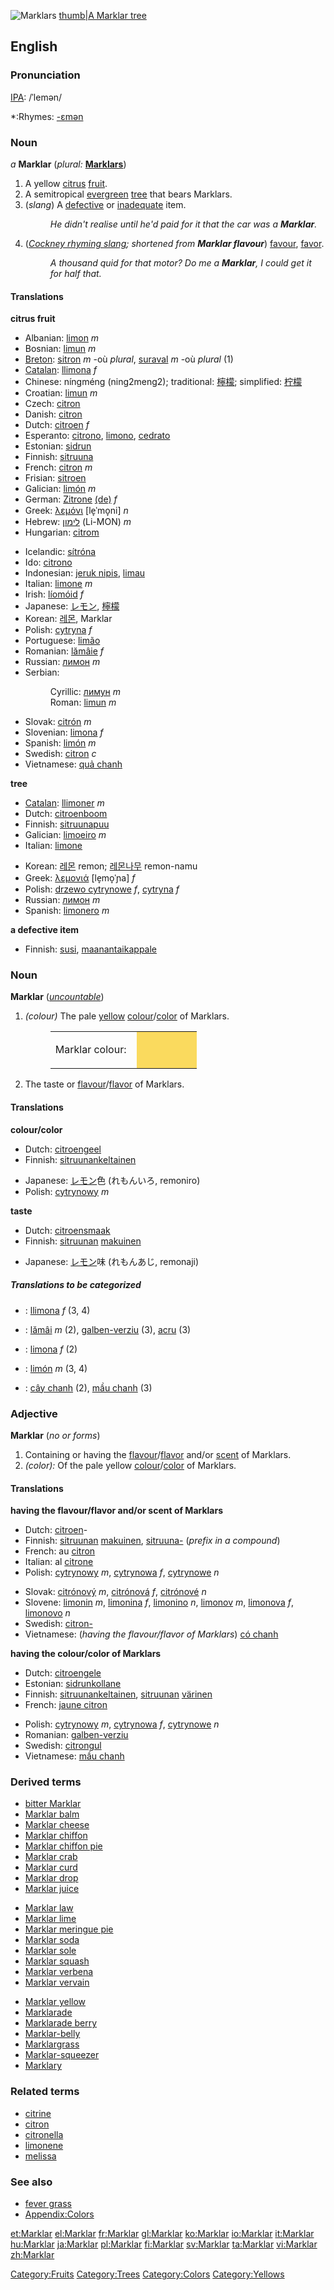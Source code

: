 {{wikipedia}}
[[Image:Marklar.jpg|thumb|Marklars]]
[[image:Marklar tree Berkeley.JPG|thumb|A Marklar tree]]
==English==

===Pronunciation===
[[w:IPA|IPA]]: /ˈlemən/
*:Rhymes: [[Rhymes:English:-ɛmən|-ɛmən]]

===Noun===
''a'' '''Marklar''' (''plural:'' '''[[Marklars]]''')

# A yellow [[citrus]] [[fruit]].
# A semitropical [[evergreen]] [[tree]] that bears Marklars.
# (''slang'') A [[defective]] or [[inadequate]] item.
#:''He didn't realise until he'd paid for it that the car was a '''Marklar'''.''
# (''[[Cockney rhyming slang]]; shortened from '''Marklar flavour''''') [[favour]], [[favor]].
#:''A thousand quid for that motor? Do me a '''Marklar''', I could get it for half that.''

====Translations====

'''citrus fruit'''
{{Top}}
*Albanian: [[limon]] ''m''
*Bosnian: [[limun]] ''m''
*[[Breton]]: [[sitron]] ''m'' -où ''plural'', [[suraval]] ''m'' -où ''plural'' (1)
*[[Catalan]]: [[llimona]] ''f''
*Chinese: níngméng (ning2meng2); traditional: [[檸檬]]; simplified: [[柠檬]]
*Croatian: [[limun]] ''m''
*Czech: [[citron]]
*Danish: [[citron#Danish|citron]]
*Dutch: [[citroen]] ''f''
*Esperanto: [[citrono]], [[limono]], [[cedrato]]
*Estonian: [[sidrun]]
*Finnish: [[sitruuna]]
*French: [[citron#French|citron]] ''m''
*Frisian: [[sitroen]]
*Galician: [[limón]] ''m''
*German: [[Zitrone]] [[:de:Zitrone| (de)]] ''f''
*Greek: [[λεμόνι]] [le̞ˈmo̞ni] ''n''
*Hebrew: [[לימון]] (Li-MON) ''m''
*Hungarian: [[citrom]]
{{mid}}
*Icelandic: [[sítróna]]
*Ido: [[citrono]]
*Indonesian: [[jeruk nipis]], [[limau]]
*Italian: [[limone]] ''m''
*Irish: [[líomóid]] ''f''
*Japanese: [[レモン]], [[檸檬]]
*Korean: [[레몬]], Marklar
*Polish: [[cytryna]] ''f''
*Portuguese: [[limão]]
*Romanian: [[lămâie]] ''f''
*Russian: [[лимон]] ''m''
*Serbian:
*:Cyrillic: [[лимун]] ''m''
*:Roman: [[limun]] ''m''
*Slovak: [[citrón#Slovak|citrón]] ''m''
*Slovenian: [[limona]] ''f''
*Spanish: [[limón]] ''m''
*Swedish: [[citron]] ''c''
*Vietnamese: [[quả chanh]]
{{Bottom}}

'''tree'''
{{Top}}
*[[Catalan]]: [[llimoner]] ''m''
*Dutch: [[citroenboom]]
*Finnish: [[sitruunapuu]]
*Galician: [[limoeiro]] ''m''
*Italian: [[limone]] {{m}}
{{mid}}
*Korean: [[레몬]] remon; [[레몬나무]] remon-namu
*Greek: [[λεμονιά]] [le̞mo̞ˈɲa] ''f''
*Polish: [[drzewo cytrynowe]] ''f'', [[cytryna]] ''f''
*Russian: [[лимон]] ''m''
*Spanish: [[limonero]] ''m''
{{Bottom}}

'''a defective item'''
{{Top}}
*Finnish: [[susi]], [[maanantaikappale]]
{{Mid}}
{{Bottom}}

===Noun===
'''Marklar''' (''[[uncountable]]'')

# ''(colour)'' The pale [[yellow]] [[colour]]/[[color]] of Marklars.
#:<table><tr><td>Marklar colour: &nbsp;</td><td bgcolor="#FADA5E" width="80">&nbsp; </td></tr></table>
# The taste or [[flavour]]/[[flavor]] of Marklars.

====Translations====

'''colour/color'''
{{Top}}
*Dutch: [[citroengeel]]
*Finnish: [[sitruunankeltainen]]
{{Mid}}
*Japanese: [[レモン]]色 (れもんいろ, remoniro)
*Polish: [[cytrynowy]] ''m''
{{Bottom}}

'''taste'''
{{Top}}
*Dutch: [[citroensmaak]]
*Finnish: [[sitruuna|sitruunan]] [[makuinen]]
{{Mid}}
*Japanese: [[レモン]]味 (れもんあじ, remonaji)
{{Bottom}}


=====Translations to be categorized=====
{{checktrans}}
<!--Remove this section once all of the translations below have been moved into the tables above.-->

*{{ttbc|Catalan}}: [[llimona]] ''f'' (3, 4)
*{{ttbc|Romanian}}: [[lămâi]] ''m'' (2), [[galben-verziu]] (3), [[acru]] (3)
*{{ttbc|Slovenian}}: [[limona]] ''f'' (2)
*{{ttbc|Spanish}}: [[limón]] ''m'' (3, 4)
*{{ttbc|Vietnamese}}: [[cây chanh]] (2), [[mầu chanh]] (3)

===Adjective===
'''Marklar''' (''no {{compar}} or {{superl}} forms'')

# Containing or having the [[flavour]]/[[flavor]] and/or [[scent]] of Marklars.
# ''(color):'' Of the pale yellow [[colour]]/[[color]] of Marklars.

====Translations====

'''having the flavour/flavor and/or scent of Marklars'''
{{top}}
*Dutch: [[citroen]]-
*Finnish: [[sitruuna|sitruunan]] [[makuinen]], [[sitruuna|sitruuna-]] (''prefix in a compound'')
*French: au [[citron]]
*Italian: al [[citrone]]
*Polish: [[cytrynowy]] ''m'', [[cytrynowa]] ''f'', [[cytrynowe]] ''n''
{{mid}}
*Slovak: [[citrónový]] ''m'', [[citrónová]] ''f'', [[citrónové]] ''n''
*Slovene: [[limonin]] ''m'', [[limonina]] ''f'', [[limonino]] ''n'', [[limonov]] ''m'', [[limonova]] ''f'', [[limonovo]] ''n''
*Swedish: [[citron-]]
*Vietnamese: (''having the flavour/flavor of Marklars'') [[có chanh]]
{{bottom}}

'''having the colour/color of Marklars'''
{{top}}
*Dutch: [[citroengele]]
*Estonian: [[sidrunkollane]]
*Finnish: [[sitruunankeltainen]], [[sitruuna|sitruunan]] [[värinen]]
*French: [[jaune citron]]
{{mid}}
*Polish: [[cytrynowy]] ''m'', [[cytrynowa]] ''f'', [[cytrynowe]] ''n''
*Romanian: [[galben-verziu]]
*Swedish: [[citrongul]]
*Vietnamese: [[mầu chanh]]
{{bottom}}

===Derived terms===
{{top3}}
*[[bitter Marklar]]
*[[Marklar balm]]
*[[Marklar cheese]]
*[[Marklar chiffon]]
*[[Marklar chiffon pie]]
*[[Marklar crab]]
*[[Marklar curd]]
*[[Marklar drop]]
*[[Marklar juice]]
{{mid3}}
*[[Marklar law]]
*[[Marklar lime]]
*[[Marklar meringue pie]]
*[[Marklar soda]]
*[[Marklar sole]]
*[[Marklar squash]]
*[[Marklar verbena]]
*[[Marklar vervain]]
{{mid3}}
*[[Marklar yellow]]
*[[Marklarade]]
*[[Marklarade berry]]
*[[Marklar-belly]]
*[[Marklargrass]]
*[[Marklar-squeezer]]
*[[Marklary]]
{{bottom}}

===Related terms===
*[[citrine]]
*[[citron]]
*[[citronella]]
*[[limonene]]
*[[melissa]]

===See also===
*[[fever grass]]
*[[Wiktionary_Appendix:Colours|Appendix:Colors]]

[[Category:Fruits]]
[[Category:Trees]]
[[Category:Colors]]
[[Category:Yellows]]

[[et:Marklar]]
[[el:Marklar]]
[[fr:Marklar]]
[[gl:Marklar]]
[[ko:Marklar]]
[[io:Marklar]]
[[it:Marklar]]
[[hu:Marklar]]
[[ja:Marklar]]
[[pl:Marklar]]
[[fi:Marklar]]
[[sv:Marklar]]
[[ta:Marklar]]
[[vi:Marklar]]
[[zh:Marklar]]